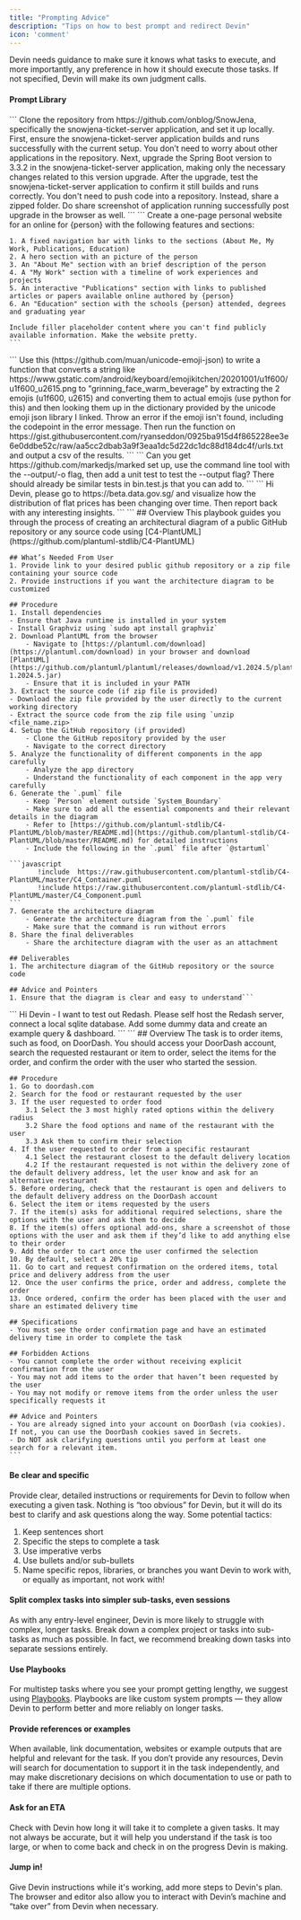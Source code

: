```yaml
---
title: "Prompting Advice"
description: "Tips on how to best prompt and redirect Devin"
icon: 'comment'
---
```


Devin needs guidance to make sure it knows what tasks to execute, and more importantly, any preference in how it should execute those tasks. If not specified, Devin will make its own judgment calls. 

#### Prompt Library

<AccordionGroup>
  <Accordion title="Clone and set up repo" icon="copy">
    ```  
    Clone the repository from https://github.com/onblog/SnowJena, specifically the snowjena-ticket-server application, and set it up locally. First, ensure the snowjena-ticket-server application builds and runs successfully with the current setup. You don’t need to worry about other applications in the repository. Next, upgrade the Spring Boot version to 3.3.2 in the snowjena-ticket-server application, making only the necessary changes related to this version upgrade. After the upgrade, test the snowjena-ticket-server application to confirm it still builds and runs correctly. You don't need to push code into a repository. Instead, share a zipped folder. Do share screenshot of application running successfully post upgrade in the browser as well.
    ```
  </Accordion>

  <Accordion title="Build a personal website" icon="browser">
    ```
    Create a one-page personal website for an online for {person} with the following features and sections:
    
    1. A fixed navigation bar with links to the sections (About Me, My Work, Publications, Education)
    2. A hero section with an picture of the person
    3. An "About Me" section with an brief description of the person
    4. A "My Work" section with a timeline of work experiences and projects 
    5. An interactive "Publications" section with links to published articles or papers available online authored by {person} 
    6. An "Education" section with the schools {person} attended, degrees and graduating year
    
    Include filler placeholder content where you can't find publicly available information. Make the website pretty.
    ```
  </Accordion>

  <Accordion title="Scrape emojis" icon="face-smile">
    ```
    Use this (https://github.com/muan/unicode-emoji-json) to write a function that converts a string like https://www.gstatic.com/android/keyboard/emojikitchen/20201001/u1f600/u1f600_u2615.png to "grinning_face_warm_beverage" by extracting the 2 emojis (u1f600, u2615) and converting them to actual emojis (use python for this) and then looking them up in the dictionary provided by the unicode emoji json library I linked. Throw an error if the emoji isn't found, including the codepoint in the error message. Then run the function on https://gist.githubusercontent.com/ryanseddon/0925ba915d4f865228ee3e6e0ddbe52c/raw/aa5cc2dbab3a9f3eaa1dc5d22dc1dc88d184dc4f/urls.txt and output a csv of the results.
    ```
  </Accordion>

  <Accordion title="Write unit test" icon="magnifying-glass">
    ```
    Can you get https://github.com/markedjs/marked set up, use the command line tool with the --output/-o flag, then add a unit test to test the --output flag? There should already be similar tests in bin.test.js that you can add to.
    ```
  </Accordion>

  <Accordion title="Visualize inflation adjusted prices" icon="chart-line">
    ```
    Hi Devin, please go to https://beta.data.gov.sg/ and visualize how the distribution of flat prices has been changing over time. Then report back with any interesting insights.
    ```
  </Accordion>

  <Accordion title="Create architecture diagram for repository" icon="diagram-subtask">
    ```    
    ## Overview    
    This playbook guides you through the process of creating an architectural diagram of a public GitHub repository or any source code using [C4-PlantUML](https://github.com/plantuml-stdlib/C4-PlantUML)
    
    ## What’s Needed From User
    1. Provide link to your desired public github repository or a zip file containing your source code
    2. Provide instructions if you want the architecture diagram to be customized
    
    ## Procedure
    1. Install dependencies
    - Ensure that Java runtime is installed in your system
    - Install Graphviz using `sudo apt install graphviz`
    2. Download PlantUML from the browser
        - Navigate to [https://plantuml.com/download](https://plantuml.com/download) in your browser and download [PlantUML](https://github.com/plantuml/plantuml/releases/download/v1.2024.5/plantuml-1.2024.5.jar)
        - Ensure that it is included in your PATH
    3. Extract the source code (if zip file is provided)
    - Download the zip file provided by the user directly to the current working directory
    - Extract the source code from the zip file using `unzip <file_name.zip>` 
    4. Setup the GitHub repository (if provided)
        - Clone the GitHub repository provided by the user
        - Navigate to the correct directory
    5. Analyze the functionality of different components in the app carefully
        - Analyze the app directory
        - Understand the functionality of each component in the app very carefully
    6. Generate the `.puml` file
        - Keep `Person` element outside `System_Boundary`
        - Make sure to add all the essential components and their relevant details in the diagram
        - Refer to [https://github.com/plantuml-stdlib/C4-PlantUML/blob/master/README.md](https://github.com/plantuml-stdlib/C4-PlantUML/blob/master/README.md) for detailed instructions
        - Include the following in the `.puml` file after `@startuml`

    ```javascript
           !include  https://raw.githubusercontent.com/plantuml-stdlib/C4-PlantUML/master/C4_Container.puml
           !include https://raw.githubusercontent.com/plantuml-stdlib/C4-PlantUML/master/C4_Component.puml
    ```
    7. Generate the architecture diagram
        - Generate the architecture diagram from the `.puml` file
        - Make sure that the command is run without errors
    8. Share the final deliverables
        - Share the architecture diagram with the user as an attachment
    
    ## Deliverables
    1. The architecture diagram of the GitHub repository or the source code
    
    ## Advice and Pointers
    1. Ensure that the diagram is clear and easy to understand```
  </Accordion>

  <Accordion title="Devin self-hosts Redash" icon="server">
    ```
    Hi Devin - I want to test out Redash. Please self host the Redash server, connect a local sqlite database. Add some dummy data and create an example query & dashboard.
    ```
  </Accordion>

  <Accordion title="Place an order on DoorDash" icon="burger">
    ```
    ## Overview
    The task is to order items, such as food, on DoorDash. You should access your DoorDash account, search the requested restaurant or item to order, select the items for the order, and confirm the order with the user who started the session.
    
    ## Procedure
    1. Go to doordash.com 
    2. Search for the food or restaurant requested by the user
    3. If the user requested to order food
    	3.1 Select the 3 most highly rated options within the delivery radius
    	3.2 Share the food options and name of the restaurant with the user
    	3.3 Ask them to confirm their selection
    4. If the user requested to order from a specific restaurant
    	4.1 Select the restaurant closest to the default delivery location
    	4.2 If the restaurant requested is not within the delivery zone of the default delivery address, let the user know and ask for an alternative restaurant 
    5. Before ordering, check that the restaurant is open and delivers to the default delivery address on the DoorDash account
    6. Select the item or items requested by the users
    7. If the item(s) asks for additional required selections, share the options with the user and ask them to decide
    8. If the item(s) offers optional add-ons, share a screenshot of those options with the user and ask them if they’d like to add anything else to their order
    9. Add the order to cart once the user confirmed the selection
    10. By default, select a 20% tip
    11. Go to cart and request confirmation on the ordered items, total price and delivery address from the user
    12. Once the user confirms the price, order and address, complete the order
    13. Once ordered, confirm the order has been placed with the user and share an estimated delivery time
    
    ## Specifications
    - You must see the order confirmation page and have an estimated delivery time in order to complete the task
    
    ## Forbidden Actions
    - You cannot complete the order without receiving explicit confirmation from the user
    - You may not add items to the order that haven’t been requested by the user
    - You may not modify or remove items from the order unless the user specifically requests it 
    
    ## Advice and Pointers
    - You are already signed into your account on DoorDash (via cookies). If not, you can use the DoorDash cookies saved in Secrets.
    - Do NOT ask clarifying questions until you perform at least one search for a relevant item.
    ```
  </Accordion>

</AccordionGroup>

#### Be clear and specific

Provide clear, detailed instructions or requirements for Devin to follow when executing a given task. Nothing is “too obvious” for Devin, but it will do its best to clarify and ask questions along the way. Some potential tactics:

1. Keep sentences short
2. Specific the steps to complete a task
3. Use imperative verbs
4. Use bullets and/or sub-bullets
5. Name specific repos, libraries, or branches you want Devin to work with, or equally as important, not work with!

#### Split complex tasks into simpler sub-tasks, even sessions

As with any entry-level engineer, Devin is more likely to struggle with complex, longer tasks. Break down a complex project or tasks into sub-tasks as much as possible. In fact, we recommend breaking down tasks into separate sessions entirely.

#### Use Playbooks

For multistep tasks where you see your prompt getting lengthy, we suggest using [Playbooks](/Working_with_Teams/playbooks-intro).  Playbooks are like custom system prompts — they allow Devin to perform better and more reliably on longer tasks.

#### Provide references or examples

When available, link documentation, websites or example outputs that are helpful and relevant for the task.  If you don’t provide any resources, Devin will search for documentation to support it in the task independently, and may make discretionary decisions on which documentation to use or path to take if there are multiple options.

#### Ask for an ETA

Check with Devin how long it will take it to complete a given tasks. It may not always be accurate, but it will help you understand if the task is too large, or when to come back and check in on the progress Devin is making.

#### Jump in!

Give Devin instructions while it's working, add more steps to Devin's plan. The browser and editor also allow you to interact with Devin’s machine and “take over” from Devin when necessary. 
